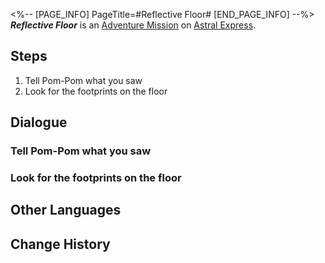 <%-- [PAGE_INFO]
PageTitle=#Reflective Floor#
[END_PAGE_INFO] --%>
{{Stub|Dialogue.}}
{{Mission Infobox
|id            = 4050023
|title         = 
|image         = <!--Mission Reflective Floor.png-->
|type          = Adventure
|event_name    = 
|chapter       = 
|requirements  = 
|summary       = <!--official mission summary from Fate's Atlas-->
|characters    = Pom-Pom; Trailblazer
|startLocation = [[Astral Express]] - [[Parlor Car]]
|world         = Astral Express
|area          = Parlor Car
|prev          = 
|next          = 
|rewards       = Sparse Aether*2; Eye of Lightning*1; Credit*8,000
}}
'''''Reflective Floor''''' is an [[Adventure Mission]] on [[Astral Express]].

==Steps==
# Tell Pom-Pom what you saw
# Look for the footprints on the floor

<!--
==Gameplay Notes==

--><!--
==Trial Character==

-->
==Dialogue==
{{Stub Dialogue}}
{{Dialogue Start}}
:{{tx}}
{{Dialogue End}}

===Tell Pom-Pom what you saw===
{{Mission Description|type=adventure|location=Parlor Car|update|You check the floor. The footprints incident is just a misunderstanding, so time to tell Pom-Pom that.}}
{{Dialogue Start}}
:{{tx}}
{{Dialogue End}}

===Look for the footprints on the floor===
{{Mission Description|type=adventure|location=<!--to be added-->|update|Pom-Pom thought you dirtied the floor. Go check the floor and see if there are footprints all over it.}}
{{Dialogue Start}}
:{{tx}}
{{Dialogue End}}

==Other Languages==
{{Other Languages
|en   = Reflective Floor
|zhs  = 反光地板
|zht  = 反光地板
|ja   = 光を反射する床
|ko   = 반사 바닥
|es   = Suelo reflectante
|fr   = Sol réfléchissant
|ru   = Сияющий пол
|th   = พื้นสะท้อนแสง
|vi   = Sàn Nhà Phản Quang
|de   = Reflektierender Boden
|id   = Lantai Reflektif
|pt   = Piso Refletor
}}

==Change History==
{{Change History|1.0}}
